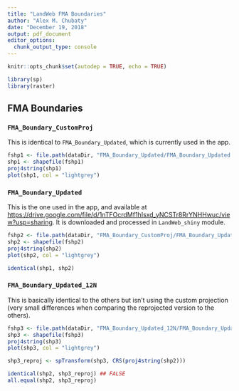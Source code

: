 ```yaml
---
title: "LandWeb FMA Boundaries"
author: "Alex M. Chubaty"
date: "December 19, 2018"
output: pdf_document
editor_options: 
  chunk_output_type: console
---
```


```r
knitr::opts_chunk$set(autodep = TRUE, echo = TRUE)

library(sp)
library(raster)
```

## FMA Boundaries

### `FMA_Boundary_CustomProj`

This is identical to `FMA_Boundary_Updated`, which is currently used in the app.

```r
fshp1 <- file.path(dataDir, "FMA_Boundary_Updated/FMA_Boundary_Updated.shp")
shp1 <- shapefile(fshp1)
proj4string(shp1)
plot(shp1, col = "lightgrey")
```

### `FMA_Boundary_Updated`

This is the one used in the app, and available at <https://drive.google.com/file/d/1nTFOcrdMf1hIsxd_yNCSTr8RrYNHHwuc/view?usp=sharing>.
It is downloaded and processed in `LandWeb_shiny` module.

```r
fshp2 <- file.path(dataDir, "FMA_Boundary_CustomProj/FMA_Boundary_Updated.shp")
shp2 <- shapefile(fshp2)
proj4string(shp2)
plot(shp2, col = "lightgrey")

identical(shp1, shp2)
```

### `FMA_Boundary_Updated_12N`

This is basically identical to the others but isn't using the custom projection (very small differences when comparing the reprojected version to the others).

```r
fshp3 <- file.path(dataDir, "FMA_Boundary_Updated_12N/FMA_Boundary_Updated_12N.shp")
shp3 <- shapefile(fshp3)
proj4string(shp3)
plot(shp3, col = "lightgrey")

shp3_reproj <- spTransform(shp3, CRS(proj4string(shp2)))

identical(shp2, shp3_reproj) ## FALSE
all.equal(shp2, shp3_reproj)
```
